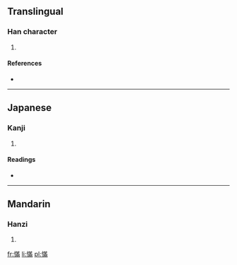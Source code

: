 ==Translingual==

===Han character===
{{Han char|rn=61|rad=心|as=11|sn=14|four=9402<sub>7</sub>|canj=心廿中月 (PTLB)}}

# {{defn|Han|sort=心11}}

====References====
* {{Han ref|kx=0400.060|dkj=11138|dj=0740.020|hdz=42344.170|uh=6172|ud=24946|bh=E1CA|bd=57802}}

----

==Japanese==

===Kanji===
{{ja-kanji|grade=|rs=心11}}

# {{defn|lang=ja|sort=心11}}

====Readings====
* {{ja-readings|on=[[ばん]] (ban), [[まん]] (man)|kun=[[わすれる]] (wasureru)}}

----

==Mandarin==

===Hanzi===
{{cmn-hanzi|pin=[[mán]] ([[man2]])|wg=man<sup>2</sup>}}

# {{defn|lang=cmn|sort=心11}}

[[fr:慲]]
[[li:慲]]
[[pl:慲]]